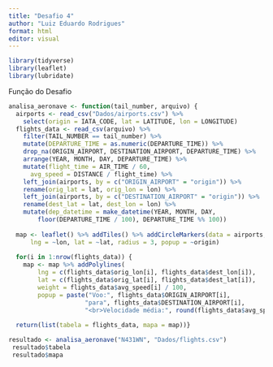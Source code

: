 ---
title: "Desafio 4"
author: "Luiz Eduardo Rodrigues"
format: html
editor: visual
---

```{r}
library(tidyverse)
library(leaflet)
library(lubridate)
```

Função do Desafio

```{r}
analisa_aeronave <- function(tail_number, arquivo) {
  airports <- read_csv("Dados/airports.csv") %>%
    select(origin = IATA_CODE, lat = LATITUDE, lon = LONGITUDE)
  flights_data <- read_csv(arquivo) %>%
    filter(TAIL_NUMBER == tail_number) %>%
    mutate(DEPARTURE_TIME = as.numeric(DEPARTURE_TIME)) %>%
    drop_na(ORIGIN_AIRPORT, DESTINATION_AIRPORT, DEPARTURE_TIME) %>%
    arrange(YEAR, MONTH, DAY, DEPARTURE_TIME) %>%
    mutate(flight_time = AIR_TIME / 60,
      avg_speed = DISTANCE / flight_time) %>%
    left_join(airports, by = c("ORIGIN_AIRPORT" = "origin")) %>%
    rename(orig_lat = lat, orig_lon = lon) %>%
    left_join(airports, by = c("DESTINATION_AIRPORT" = "origin")) %>%
    rename(dest_lat = lat, dest_lon = lon) %>%
    mutate(dep_datetime = make_datetime(YEAR, MONTH, DAY,
        floor(DEPARTURE_TIME / 100), DEPARTURE_TIME %% 100))
  
  map <- leaflet() %>% addTiles() %>% addCircleMarkers(data = airports,
      lng = ~lon, lat = ~lat, radius = 3, popup = ~origin)
 
  for(i in 1:nrow(flights_data)) {
    map <- map %>% addPolylines(
        lng = c(flights_data$orig_lon[i], flights_data$dest_lon[i]),
        lat = c(flights_data$orig_lat[i], flights_data$dest_lat[i]),
        weight = flights_data$avg_speed[i] / 100,  
        popup = paste("Voo:", flights_data$ORIGIN_AIRPORT[i],
                     "para", flights_data$DESTINATION_AIRPORT[i],
                     "<br>Velocidade média:", round(flights_data$avg_speed[i], 1),                      "mph", "<br>Data:", flights_data$dep_datetime[i]))}
 
  return(list(tabela = flights_data, mapa = map))}

resultado <- analisa_aeronave("N431WN", "Dados/flights.csv")
 resultado$tabela
 resultado$mapa
```
